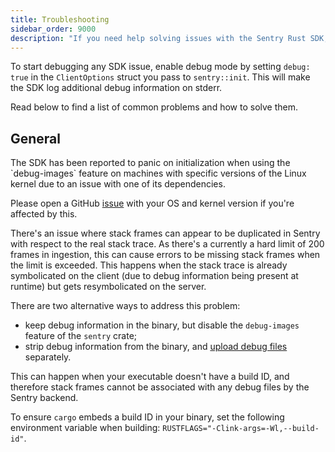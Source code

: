 ```yaml
---
title: Troubleshooting
sidebar_order: 9000
description: "If you need help solving issues with the Sentry Rust SDK, you can read the edge cases documented below."
---
```


To start debugging any SDK issue, enable debug mode by setting `debug: true` in the `ClientOptions` struct you pass to `sentry::init`.
This will make the SDK log additional debug information on stderr.

Read below to find a list of common problems and how to solve them.

## General

<Expandable title="Panic on SDK initialization">
The SDK has been reported to panic on initialization when using the `debug-images` feature on machines with specific versions of the Linux kernel due to an issue with one of its dependencies.

Please open a GitHub [issue](https://github.com/getsentry/sentry-rust/issues/new/choose) with your OS and kernel version if you're affected by this.
</Expandable>

<Expandable title="Duplicated stack frames">
There's an issue where stack frames can appear to be duplicated in Sentry with respect to the real stack trace.
As there's a currently a hard limit of 200 frames in ingestion, this can cause errors to be missing stack frames when the limit is exceeded.
This happens when the stack trace is already symbolicated on the client (due to debug information being present at runtime) but gets resymbolicated on the server.

There are two alternative ways to address this problem:
- keep debug information in the binary, but disable the `debug-images` feature of the `sentry` crate;
- strip debug information from the binary, and [upload debug files](/platforms/rust/source-context/#compile-and-create-debug-information-files) separately.
</Expandable>


<Expandable title="'This frame has an unknown problem and can not be symbolicated' error in the UI for application stack frames">
This can happen when your executable doesn't have a build ID, and therefore stack frames cannot be associated with any debug files by the Sentry backend.

To ensure `cargo` embeds a build ID in your binary, set the following environment variable when building: `RUSTFLAGS="-Clink-args=-Wl,--build-id"`.
</Expandable>
